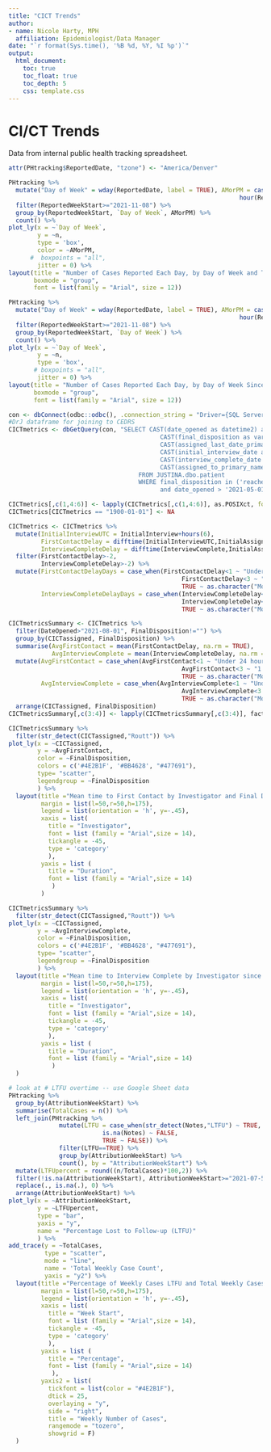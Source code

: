 ```yaml
---
title: "CICT Trends"
author:
- name: Nicole Harty, MPH
  affiliation: Epidemiologist/Data Manager
date: "`r format(Sys.time(), '%B %d, %Y, %I %p')`"
output: 
  html_document:
    toc: true
    toc_float: true
    toc_depth: 5
    css: template.css
---
```


# CI/CT Trends  
Data from internal public health tracking spreadsheet.  
```r
attr(PHtracking$ReportedDate, "tzone") <- "America/Denver"

PHtracking %>%
  mutate("Day of Week" = wday(ReportedDate, label = TRUE), AMorPM = case_when(hour(ReportedDate)<=12 ~ "AM",
                                                                hour(ReportedDate)>12 ~ "PM")) %>%
  filter(ReportedWeekStart>="2021-11-08") %>%
  group_by(ReportedWeekStart, `Day of Week`, AMorPM) %>%
  count() %>%
plot_ly(x = ~`Day of Week`,
        y = ~n,
        type = 'box',
        color = ~AMorPM,
      #  boxpoints = "all",
        jitter = 0) %>%
layout(title = "Number of Cases Reported Each Day, by Day of Week and Time of Day Since Nov 8",
       boxmode = "group",
       font = list(family = "Arial", size = 12))

PHtracking %>%
  mutate("Day of Week" = wday(ReportedDate, label = TRUE), AMorPM = case_when(hour(ReportedDate)<=12 ~ "AM",
                                                                hour(ReportedDate)>12 ~ "PM")) %>%
  filter(ReportedWeekStart>="2021-11-08") %>%
  group_by(ReportedWeekStart, `Day of Week`) %>%
  count() %>%
plot_ly(x = ~`Day of Week`,
        y = ~n,
        type = 'box',
       # boxpoints = "all",
        jitter = 0) %>%
layout(title = "Number of Cases Reported Each Day, by Day of Week Since Nov 8",
       boxmode = "group",
       font = list(family = "Arial", size = 12))


```

```r

con <- dbConnect(odbc::odbc(), .connection_string = "Driver={SQL Server};Server=s-vm10-ph01;database=JUSTINA", timeout = 10)
#DrJ dataframe for joining to CEDRS
CICTmetrics <- dbGetQuery(con, "SELECT CAST(date_opened as datetime2) as DateOpened, CAST(event_id as int) as EventID, 
                                          CAST(final_disposition as varchar(256)) as FinalDisposition, 
                                          CAST(assigned_last_date_primary as datetime2) as InitialAssignment,
                                          CAST(initial_interview_date as datetime2) as InitialInterview, 
                                          CAST(interview_complete_date as datetime2) as InterviewComplete, 
                                          CAST(assigned_to_primary_name as varchar(256)) as CICTassigned
                                    FROM JUSTINA.dbo.patient
                                    WHERE final_disposition in ('reached_not_complete','reached_completed','unreachable','', NULL)
                                          and date_opened > '2021-05-01'")

CICTmetrics[,c(1,4:6)] <- lapply(CICTmetrics[,c(1,4:6)], as.POSIXct, format = "%Y-%m-%d %H:%M:%OS")
CICTmetrics[CICTmetrics == "1900-01-01"] <- NA

CICTmetrics <- CICTmetrics %>%
  mutate(InitialInterviewUTC = InitialInterview+hours(6),
         FirstContactDelay = difftime(InitialInterviewUTC,InitialAssignment, units = "days"),
         InterviewCompleteDelay = difftime(InterviewComplete,InitialAssignment, units = "days")) %>%
  filter(FirstContactDelay>-2,
         InterviewCompleteDelay>-2) %>%
  mutate(FirstContactDelayDays = case_when(FirstContactDelay<1 ~ "Under 24 hours",
                                                FirstContactDelay<3 ~ "1 to 3 Days",
                                                TRUE ~ as.character("More than 3 Days")),
         InterviewCompleteDelayDays = case_when(InterviewCompleteDelay<1 ~ "Under 24 hours",
                                                InterviewCompleteDelay<3 ~ "1 to 3 Days",
                                                TRUE ~ as.character("More than 3 Days")))

CICTmetricsSummary <- CICTmetrics %>%
  filter(DateOpened>"2021-08-01", FinalDisposition!="") %>%
  group_by(CICTassigned, FinalDisposition) %>%
  summarise(AvgFirstContact = mean(FirstContactDelay, na.rm = TRUE),
            AvgInterviewComplete = mean(InterviewCompleteDelay, na.rm = TRUE)) %>%
  mutate(AvgFirstContact = case_when(AvgFirstContact<1 ~ "Under 24 hours",
                                                AvgFirstContact<3 ~ "1 to 3 Days",
                                                TRUE ~ as.character("More than 3 Days")),
         AvgInterviewComplete = case_when(AvgInterviewComplete<1 ~ "Under 24 hours",
                                                AvgInterviewComplete<3 ~ "1 to 3 Days",
                                                TRUE ~ as.character("More than 3 Days"))) %>%
  arrange(CICTassigned, FinalDisposition) 
CICTmetricsSummary[,c(3:4)] <- lapply(CICTmetricsSummary[,c(3:4)], factor, levels = c("Under 24 hours", "1 to 3 Days", "More than 3 Days"))

```

```r

CICTmetricsSummary %>%
  filter(str_detect(CICTassigned,"Routt")) %>%
plot_ly(x = ~CICTassigned,
        y = ~AvgFirstContact,
        color = ~FinalDisposition,
        colors = c('#4E2B1F', '#BB4628', "#477691"),
        type= "scatter",
        legendgroup = ~FinalDisposition
        ) %>%
  layout(title ="Mean time to First Contact by Investigator and Final Disposition since May 2021",
         margin = list(l=50,r=50,h=175),
         legend = list(orientation = 'h', y=-.45),
         xaxis = list(
           title = "Investigator",
           font = list (family = "Arial",size = 14),
           tickangle = -45,
           type = 'category'
           ),
         yaxis = list (
           title = "Duration",
           font = list (family = "Arial",size = 14)
            )
         )

```

```r

CICTmetricsSummary %>%
  filter(str_detect(CICTassigned,"Routt")) %>%
plot_ly(x = ~CICTassigned,
        y = ~AvgInterviewComplete,
        color = ~FinalDisposition,
        colors = c('#4E2B1F', '#BB4628', "#477691"),
        type= "scatter",
        legendgroup = ~FinalDisposition
        ) %>%
  layout(title ="Mean time to Interview Complete by Investigator since May 2021",
         margin = list(l=50,r=50,h=175),
         legend = list(orientation = 'h', y=-.45),
         xaxis = list(
           title = "Investigator",
           font = list (family = "Arial",size = 14),
           tickangle = -45,
           type = 'category'
           ),
         yaxis = list (
           title = "Duration",
           font = list (family = "Arial",size = 14)
            )
  )

```

```r

# look at # LTFU overtime -- use Google Sheet data
PHtracking %>%
  group_by(AttributionWeekStart) %>%
  summarise(TotalCases = n()) %>%
  left_join(PHtracking %>%
              mutate(LTFU = case_when(str_detect(Notes,"LTFU") ~ TRUE,
                          is.na(Notes) ~ FALSE,
                          TRUE ~ FALSE)) %>%
              filter(LTFU==TRUE) %>%
              group_by(AttributionWeekStart) %>%
              count(), by = "AttributionWeekStart") %>%
  mutate(LTFUpercent = round((n/TotalCases)*100,2)) %>%
  filter(!is.na(AttributionWeekStart), AttributionWeekStart>="2021-07-5") %>%
  replace(., is.na(.), 0) %>%
  arrange(AttributionWeekStart) %>%
plot_ly(x = ~AttributionWeekStart,
        y = ~LTFUpercent,
        type = "bar",
        yaxis = "y",
        name = "Percentage Lost to Follow-up (LTFU)"
        ) %>%
add_trace(y = ~TotalCases,
          type = "scatter",
          mode = "line",
          name = 'Total Weekly Case Count',
          yaxis = "y2") %>%
  layout(title ="Percentage of Weekly Cases LTFU and Total Weekly Cases Since July 5, 2021",
         margin = list(l=50,r=50,h=175),
         legend = list(orientation = 'h', y=-.45),
         xaxis = list(
           title = "Week Start",
           font = list (family = "Arial",size = 14),
           tickangle = -45,
           type = 'category'
           ),
         yaxis = list (
           title = "Percentage",
           font = list (family = "Arial",size = 14)
            ),
         yaxis2 = list(
           tickfont = list(color = "#4E2B1F"),
           dtick = 25,
           overlaying = "y",
           side = "right",
           title = "Weekly Number of Cases",
           rangemode = "tozero",
           showgrid = F)
  )



```
